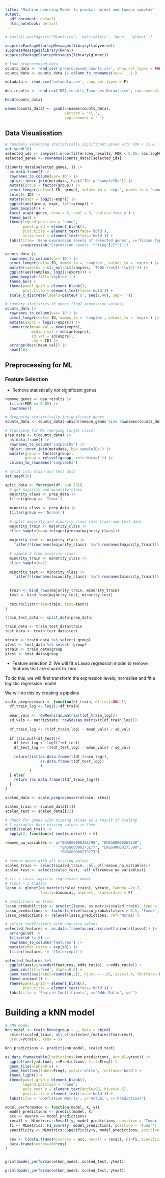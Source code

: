 ```yaml
---
title: "Machine Learning Model to predict normal and tumour samples"
output:
  pdf_document: default
  html_notebook: default
---
```


```r
# install.packages(c('MLmetrics', 'matrixStats', 'kknn', 'glmnet'))
```


```r
suppressPackageStartupMessages(library(tidyverse))
suppressMessages(library(kknn))
suppressPackageStartupMessages(library(glmnet))
```


```r
# load preprocessed data
counts_data <- read_csv('preprocessed_counts.csv', show_col_types = FALSE)
counts_data <- counts_data |> column_to_rownames(var='...1')

metadata <- read_csv('metadata.csv', show_col_types = F)

dea_results <- read.csv('DEA_results_Tumor_vs_Normal.csv', row.names=1) 
```

```r
head(counts_data)
```
```r
names(counts_data) <- gsub(x=names(counts_data), 
                           pattern = '\\.', 
                           replacement = '-')
```


## Data Visualisation

```r
# randomly selecting statistically significant genes with FDR < 1% & |logFC| > 2
set.seed(10)
selected_ids <- sample(1:nrow(filter(dea_results, FDR < 0.05, abs(logFC) > 2)), 25)
selected_genes <- rownames(counts_data)[selected_ids]

```

```r
t(counts_data[selected_genes, ]) |>
  as.data.frame() |>
  rownames_to_column(var='ID') |>
  dplyr::inner_join(metadata, by=c('ID' = 'sampleIDs')) |>
  mutate(group = factor(group)) |>
  pivot_longer(cols=c(-ID,-group), values_to = 'expr', names_to = 'genes') |>
  select(-ID) |>
  mutate(expr = log2(1+expr)) |>
  ggplot(aes(group, expr, fill=group)) +
  geom_boxplot() +
  facet_wrap(~genes, nrow = 5, ncol = 5, scales='free_y') +
  theme_bw() +
  theme(legend.position = 'none', 
        panel.grid = element_blank(), 
        plot.title = element_text(face='bold'),
        strip.text = element_text(face='bold')) +
  labs(title= 'Gene expression levels of selected genes', x='Tissue Type', 
       y=expression('Expression Levels '*'(Log'[2]*')'))
```

```r
counts_data |>
  rownames_to_column(var='ID') |>
  pivot_longer(cols=-ID, names_to = 'samples', values_to = 'exprs') |>
  mutate(samples = str_extract(samples, 'TCGA-\\w{2}-\\w{4}')) |>
  ggplot(aes(samples, log2(1+exprs))) +
  geom_boxplot(fill='skyblue') +
  theme_bw() +
  theme(panel.grid = element_blank(), 
        plot.title = element_text(face='bold')) +
  scale_x_discrete(labels=paste0('s', seq(1,40), sep=' '))
```

```r
# summary statistics of genes (log2 expression values)
counts_data |>
  rownames_to_column(var='ID') |>
  pivot_longer(cols=-ID, names_to = 'samples', values_to = 'exprs') |>
  mutate(exprs = log2(1+exprs)) |>
  summarize(mean_val = mean(exprs), 
            median_val = median(exprs),
            sd_val = sd(exprs), 
            .by = ID) |>
  arrange(desc(mean_val)) |>
  head(10)
```

## Preprocessing for ML

### Feature Selection

- Remove statistically not significant genes 

```r
remove_genes <- dea_results |>
  filter(FDR >= 0.05) |>
  rownames()
```

```r
# droppping statistically insignificant genes
counts_data <- counts_data[-which(remove_genes %in% rownames(counts_data)),]
```


```r
# transpose for ML (merging target class)
prep_data <- t(counts_data) |>
  as.data.frame() |>
  rownames_to_column('sampleIDs') |>
  dplyr::inner_join(metadata, by='sampleIDs') |>
  mutate(group = factor(group), 
         group = relevel(group, ref='Normal')) |>
  column_to_rownames('sampleIDs')
``` 


```r
# split into train and test data
set.seed(20)

split_data <- function(df, p=0.75){
  # get majority and minority class
  majority_class <- prep_data |> 
  filter(group == 'Tumor') 
  
  minority_class <- prep_data |> 
  filter(group == 'Normal') 
  
  # split majority and minority class into train and test data
  majority_train <- majority_class |>
  slice_sample(n=as.integer(p*nrow(majority_class)))
  
  majority_test <- majority_class |> 
    filter(!(rownames(majority_class)  %in% rownames(majority_train)))
  
  # sample 2 from minority class
  minority_train <- minority_class |>
  slice_sample(n=2)
  
  minority_test <- minority_class |> 
    filter(!(rownames(minority_class)  %in% rownames(minority_train)))
  
  
  train <- bind_rows(majority_train, minority_train)
  test <- bind_rows(majority_test, minority_test)
  
  return(list(train=train, test=test))
}

train_test_data <- split_data(prep_data)
```

```r
train_data <- train_test_data$train
test_data <- train_test_data$test

xtrain <- train_data %>% select(-group)
xtest <- test_data %>% select(-group)
ytrain <- train_data$group
ytest <- test_data$group
```

- Feature selection 2: We will fit a Lasso regression model to remove features that are shurnk to zero

To do this, we will first transform the expression levels, normalise and fit a logistic regression model

We will do this by creating a pipeline

```r
scale_preprocessor <- function(df_train, df_test=NULL){
  df_train_log <- log2(1+df_train)
  
  mean_vals <- rowMeans(as.matrix(t(df_train_log)))
  sd_vals <- matrixStats::rowSds(as.matrix(t(df_train_log)))
  
  df_train_log <- (t(df_train_log) - mean_vals) / sd_vals
  
  if (!is.null(df_test)){
    df_test_log <- log2(1+df_test)
    df_test_log <- (t(df_test_log) - mean_vals) / sd_vals
    
    return(list(as.data.frame(t(df_train_log)), 
                as.data.frame(t(df_test_log))
                )
           )
  } else{
    return (as.data.frame(t(df_train_log)))
  }
}
```

```r
scaled_data <- scale_preprocessor(xtrain, xtest)

scaled_train <- scaled_data[[1]]
scaled_test <- scaled_data[[2]]
```


```r
# check for genes with missing values as a result of scaling
# 5 variables have missing values in them
which(scaled_train |>
  apply(2, function(x) sum(is.na(x))) > 0)
```


```r
remove_na_variables <- c("ENSG00000268799", "ENSG00000269138", 
                         "ENSG00000273177", "ENSG00000275508", 
                         "ENSG00000279273")
```

```r
# remove genes with all missing values
scaled_train <- select(scaled_train, -all_of(remove_na_variables))
scaled_test <- select(scaled_test, -all_of(remove_na_variables))
```



```r
# fit a lasso logistic regression model
# alpha = 1 (Lasso)
lasso <- glmnet(as.matrix(scaled_train), ytrain, lambda =2e-7,
                family=binomial, alpha=1, standardize = F)
```

```r
# predictions on train
lasso_probabilities <- predict(lasso, as.matrix(scaled_train), type = 'response')
lasso_predictions <- factor(ifelse(lasso_probabilities > 0.5, 'Tumor', 'Normal'))
lasso_predictions <- relevel(lasso_predictions, ref='Normal')
```


```r
# select coefficients with non-zero values
selected_features <- as.data.frame(as.matrix(coefficients(lasso))) |>
  arrange(s0) |>
  filter(s0 != 0) |>
  rownames_to_column('features') |>
  mutate(odds_ratio = exp(s0)) |>
  filter(features != '(Intercept)')

selected_features %>%
  ggplot(aes(y=reorder(features, odds_ratio), x=odds_ratio)) +
  geom_col(fill='red', alpha=0.5) +
  geom_text(aes(label=round(s0,2)), hjust = -.05, size=3.4, fontface='bold') +
  theme_minimal() +
  theme(panel.grid = element_blank(), 
        plot.title = element_text(face='bold')) +
  labs(title = 'Feature Coefficients', x='Odds Ratio', y='')
```


# Building a kNN model
```r
# kNN model
knn_model <- train.kknn(group ~ ., data = cbind(
  select(scaled_train, all_of(selected_features$features)), 
  group=ytrain), kmax = 5)

```


```r
knn_predictions <- predict(knn_model, scaled_test)
```

```r
as.data.frame(table(Predictions=knn_predictions, Actual=ytest)) |>
  ggplot(aes(y=Actual, x=Predictions, fill=Freq)) +
  geom_tile(alpha=0.9) +
  geom_text(aes(label=Freq), color='white', fontface='bold') +
  theme_light() +
  theme(panel.grid = element_blank(), 
        legend.position = 'none',
        axis.text.y = element_text(angle=90, hjust=0.5),
        plot.title = element_text(face='bold')) +
  labs(title = 'Confustion Matrix', y='Actual', x='Predictions')
```

```r
model_performance <- function(model, X, y){
  model_predictions <- predict(model, X)
  acc <- mean(y == model_predictions)
  recall <- MLmetrics::Recall(y, model_predictions, positive = 'Tumor')
  f1 <- MLmetrics::F1_Score(y, model_predictions, positive = 'Tumor')
  specificity <- MLmetrics::Specificity(y, model_predictions, positive = 'Tumor')
  
  res <- t(data.frame(Accuracy = acc, Recall = recall, F1=f1, Specificity=specificity))
  data.frame(scores=100*res)
}


print(model_performance(knn_model, scaled_test, ytest))
```


```r
print(model_performance(knn_model, scaled_test, ytest))
```

